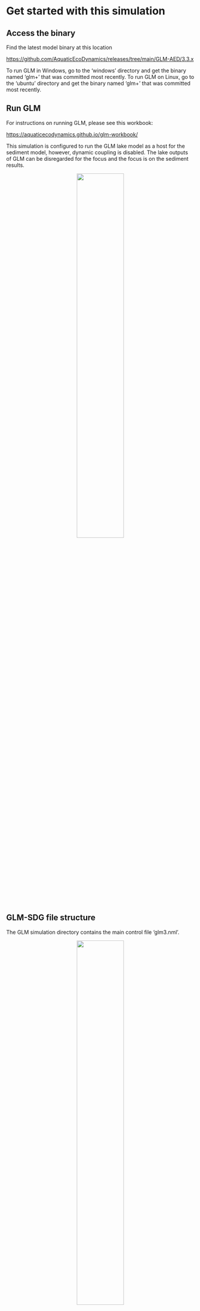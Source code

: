 # Get started with this simulation
## Access the binary

Find the latest model binary at this location

<https://github.com/AquaticEcoDynamics/releases/tree/main/GLM-AED/3.3.x>

To run GLM in Windows, go to the 'windows' directory and get the binary named 'glm+' that was committed most recently. To run GLM on Linux, go to the 'ubuntu' directory and get the binary named 'glm+' that was committed most recently.

## Run GLM 

For instructions on running GLM, please see this workbook:

<https://aquaticecodynamics.github.io/glm-workbook/>

This simulation is configured to run the GLM lake model as a host for the sediment model, however, dynamic coupling is disabled. The lake outputs of GLM can be disregarded for the focus and the focus is on the sediment results. 

<p align="center">
<img src = "UncoupledGLM-16.png" width=50%>
</p>


## GLM-SDG file structure 

The GLM simulation directory contains the main control file 'glm3.nml'.

<p align="center">
<img src = "FileStructure-01.png" width=50%>
</p>

This glm.nml file has a section for setting the water quality models, &wq_setup. The parameter 'wq_lib' is set to 'aed' and the 'wq_nml_file' is set to 'aed.nml', which is in the 'aed_sdg' subdirectory.

<p align="center">
<img src = "FileStructure-03.png" width=50%>
</p>

The 'aed.nml' contains a section that sets the parameters for the sediment model, with the heading '&aed_sed_candi'. Parameters are listed in this section that control some model settings. The '&aed_sed_candi' section also lists the paths and names of other input files, such as those for the the variables, parameters and boundary conditions. 

<p align="center">
<img src = "FileStructure-02.png" width=75%>
</p>

Using the sediment model will mostly involve changing settings in these files. To explore the files, use the program Visual Studio Code or some combination of file explorer and a text editor. Two projects are created for you in the simluation folder: 'candi-examples_setup' for the setup (input parameters) and 'candi-examples_results' for the results (above all, plotting). 

## The sediment model

A full description of the sediment model is given here:

https://aquaticecodynamics.github.io/aed-science/sediment-biogeochemistry.html


